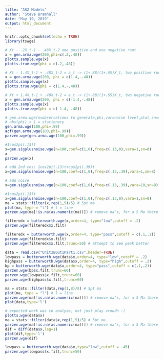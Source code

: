 ```yaml
---
title: "AR2 Models"
author: "Steve Bramhall"
date: "May 19, 2019"
output: html_document
---
```


```r
knitr::opts_chunk$set(echo = TRUE)
library(tswge)
```

```r
# Xt - .2X_t-1 - .48X_t-2 one positive and one negative root
x = gen.arma.wge(200,phi=c(.2,.48))
plotts.sample.wge(x)
plotts.true.wge(phi = c(.2,.48))

# Xt - 1.4X_t-1 + .48X_t-2 = a_t -> (1+.88)(1+.65)X_t, two positive roots
x = gen.arma.wge(200, phi = c(1.4,-.48))
plotts.sample.wge(x)
plotts.true.wge(phi = c(1.4,-.48))

# Xt + 1.4X_t-1 + .48X_t-2 = a_t -> (1+.88)(1+.65)X_t, two negative roots
x = gen.arma.wge(200, phi = c(-1.4,-.48))
plotts.sample.wge(x)
plotts.true.wge(phi = c(-1.4,-.48))
```


```r
# gen.arma.wge(n=observations to generate,phi,var=noise level,plot,sn=seed)
# abs(phi) < 1 = stationary
gen.arma.wge(100,phi=.99)
acf(gen.arma.wge(100,phi=.99))
parzen.wge(gen.arma.wge(100,phi=.99))

#1cos2pi(.13)t
x=gen.sigplusnoise.wge(n=100,coef=c(1,0),freq=c(.13,0),vara=1,sn=8)
x
parzen.wge(x)

# add 2nd cos: 1cos2pi(.13)t+cos2pi(.39)t
x=gen.sigplusnoise.wge(n=100,coef=c(1,0),freq=c(.13,.39),vara=1,sn=8)

# add noise
x=gen.sigplusnoise.wge(n=100,coef=c(1,0),freq=c(.13,.39),vara=10,sn=8)

#1cos2pi(.13)t
x=gen.sigplusnoise.wge(n=100,coef=c(1,0),freq=c(.13,0),vara=1,sn=8)
ma = stats::filter(x,rep(1,5)/5) # 5pt ma
plot(ma, type = "l") # l = line
parzen.wge(ma[!is.na(as.numeric(ma))]) # remove na's, for a 5 Ma there will be 2 at each end

filteredx = butterworth.wge(x,order=4, type="low",cutoff = .2)
parzen.wge(filteredx$x.filt)

filteredx = butterworth.wge(x,order=4, type="pass",cutoff = c(.1,.2))
parzen.wge(filteredx$x.filt)
parzen.wge(filteredx$x.filt,trunc=50) # attempt to see peak better
```

```r
data = read.csv("Unit3BOut1Part1.csv",header=TRUE)
lowpass = butterworth.wge(data$x,order=4, type="low",cutoff = .2)
highpass = butterworth.wge(data$x,order=4, type="high",cutoff = .2)
bp = butterworth.wge(data$x,order=4, type="pass",cutoff = c(.1,.2))
parzen.wge(bp$x.filt,trunc=60)
parzen.wge(lowpass$x.filt,trunc=60)
parzen.wge(highpass$x.filt,trunc=60)

ma = stats::filter(data,rep(1,8)/8) # 5pt ma
plot(ma, type = "l") # l = line
parzen.wge(ma[!is.na(as.numeric(ma))]) # remove na's, for a 5 Ma there will be 2 at each end
plot(data,type='l')

# expected work was to analyze, not just play aroudn :)
plotts.wge(data$x)
ma = stats::filter(data$x,rep(1,5)/5) # 5pt ma
parzen.wge(ma[!is.na(as.numeric(ma))]) # remove na's, for a 5 Ma there will be 2 at each end
dif = diff(data$x,lag=1)
plot(dif,type='l')
parzen.wge(dif)

lowpass = butterworth.wge(data$x,type="low",cutoff = .45)
parzen.wge(lowpass$x.filt,trunc=50)

```

